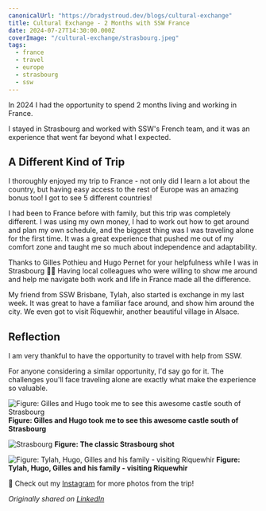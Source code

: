 ```yaml
---
canonicalUrl: "https://bradystroud.dev/blogs/cultural-exchange"
title: Cultural Exchange - 2 Months with SSW France
date: 2024-07-27T14:30:00.000Z
coverImage: "/cultural-exchange/strasbourg.jpeg"
tags:
  - france
  - travel
  - europe
  - strasbourg
  - ssw
---
```


In 2024 I had the opportunity to spend 2 months living and working in France.

I stayed in Strasbourg and worked with SSW's French team, and it was an experience that went far beyond what I expected.

## A Different Kind of Trip

I thoroughly enjoyed my trip to France - not only did I learn a lot about the country, but having easy access to the rest of Europe was an amazing bonus too! I got to see 5 different countries!

I had been to France before with family, but this trip was completely different. I was using my own money, I had to work out how to get around and plan my own schedule, and the biggest thing was I was traveling alone for the first time. It was a great experience that pushed me out of my comfort zone and taught me so much about independence and adaptability.

Thanks to Gilles Pothieu and Hugo Pernet for your helpfulness while I was in Strasbourg 🙏🏼 Having local colleagues who were willing to show me around and help me navigate both work and life in France made all the difference.

My friend from SSW Brisbane, Tylah, also started is exchange in my last week. It was great to have a familiar face around, and show him around the city. We even got to visit Riquewhir, another beautiful village in Alsace.

## Reflection

I am very thankful to have the opportunity to travel with help from SSW.

For anyone considering a similar opportunity, I'd say go for it. The challenges you'll face traveling alone are exactly what make the experience so valuable.

![Figure: Gilles and Hugo took me to see this awesome castle south of Strasbourg](/cultural-exchange/epic-castle-hd.jpeg)
**Figure: Gilles and Hugo took me to see this awesome castle south of Strasbourg**

![Strasbourg](/cultural-exchange/strasbourg.jpeg)
**Figure: The classic Strasbourg shot**

![Figure: Tylah, Hugo, Gilles and his family - visiting Riquewhir](/cultural-exchange/people.jpeg)
**Figure: Tylah, Hugo, Gilles and his family - visiting Riquewhir**

📸 Check out my [Instagram](https://lnkd.in/gWP2irbn) for more photos from the trip!

_Originally shared on [LinkedIn](https://www.linkedin.com/posts/bradystroud_bonjour-i-just-got-home-from-my-cultural-activity-7198210517566431233-TgRT)_
